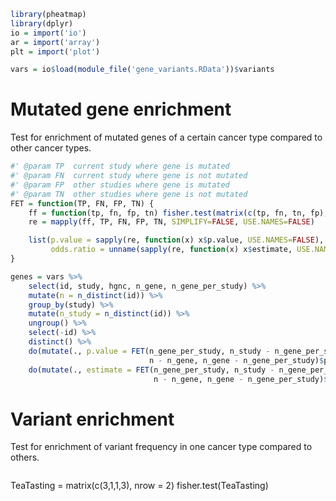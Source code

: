 ```r
library(pheatmap)
library(dplyr)
io = import('io')
ar = import('array')
plt = import('plot')

vars = io$load(module_file('gene_variants.RData'))$variants
```

# Mutated gene enrichment

Test for enrichment of mutated genes of a certain cancer type
compared to other cancer types.

```r
#' @param TP  current study where gene is mutated
#' @param FN  current study where gene is not mutated
#' @param FP  other studies where gene is mutated
#' @param TN  other studies where gene is not mutated
FET = function(TP, FN, FP, TN) {
    ff = function(tp, fn, fp, tn) fisher.test(matrix(c(tp, fn, tn, fp), nrow=2))
    re = mapply(ff, TP, FN, FP, TN, SIMPLIFY=FALSE, USE.NAMES=FALSE)

    list(p.value = sapply(re, function(x) x$p.value, USE.NAMES=FALSE),
         odds.ratio = unname(sapply(re, function(x) x$estimate, USE.NAMES=FALSE)))
}

genes = vars %>%
    select(id, study, hgnc, n_gene, n_gene_per_study) %>%
    mutate(n = n_distinct(id)) %>%
    group_by(study) %>%
    mutate(n_study = n_distinct(id)) %>%
    ungroup() %>%
    select(-id) %>%
    distinct() %>%
    do(mutate(., p.value = FET(n_gene_per_study, n_study - n_gene_per_study,
                               n - n_gene, n_gene - n_gene_per_study)$p.value)) %>%
    do(mutate(., estimate = FET(n_gene_per_study, n_study - n_gene_per_study,
                                n - n_gene, n_gene - n_gene_per_study)$odds.ratio))

```

# Variant enrichment

Test for enrichment of variant frequency in one cancer type
compared to others.

```r
```

TeaTasting = matrix(c(3,1,1,3), nrow = 2)
fisher.test(TeaTasting)


